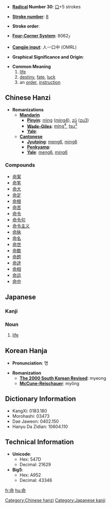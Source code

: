 * '''[[Wiktionary:Chinese radical index| Radical]] Number 30''': [[Wiktionary:Chinese radical index 口|口]]+5 strokes

* '''[[Wiktionary:Chinese total strokes index|Stroke number]]''': [[Wiktionary:Chinese total strokes index 8|8]]

* '''Stroke order''': 

* '''[[Wiktionary:Chinese four corner index|Four-Corner System]]''': 8062<sub>7</sub>

* '''[[Wiktionary:Chinese Cangjie index|Cangjie input]]''': 人一口中 (OMRL)

* '''Graphical Significance and Origin''': 

* '''Common Meaning'''
*#[[life]]
*# [[destiny]], [[fate]], [[luck]]
*# an [[order]], [[instruction]]

== Chinese Hanzi ==

* '''Romanizations'''
** '''[[Mandarin]]'''
*** '''[[Pinyin]]''': [[mìng]] ([[ming4]]), [[zǔ]] ([[zu3]])
*** '''[[Wade-Giles]]''': [[ming4|ming<sup>4</sup>]], [[tsu3|tsu<sup>3</sup>]]
*** '''[[Yale]]''': 
** '''[[Cantonese]]'''
*** '''[[Jyutping]]''': [[meng6]], [[ming6]]
*** '''[[Penkyamp]]''': 
*** '''[[Yale]]''': [[meng6]], [[ming6]]

===Compounds===
*[[命案]]
*[[命笔]]
*[[命大]]
*[[命定]]
*[[命根]]
*[[命苦]]
*[[命令]]
*[[命令句]]
*[[命令主义]]
*[[命脉]]
*[[命名]]
*[[命世]]
*[[命数]]
*[[命题]]
*[[命途]]
*[[命相]]
*[[命运]]
*[[命中]]

==Japanese==
===Kanji===
{{kanji
|[[めい]] (mei), [[みょう]] (myō)
|[[いのち]] (inochi), [[おおせ]] (oose), [[みこと]] (mikoto)}}

===Noun===
{{janoun|いのち|inochi}}
# [[life]]

== Korean Hanja ==

* '''Pronunciation''': 명

* '''Romanization'''
** '''[[The 2000 South Korean Revised Romanization|The 2000 South Korean Revised]]''': myeong
** '''[[McCune-Reischauer]]''': myŏng

== Dictionary Information ==

* KangXi: 0183.180
* Morohashi: 03473
* Dae Jaweon: 0402.150
* Hanyu Da Zidian: 10604.110

== Technical Information ==

* '''Unicode''':
** Hex: 547D
** Decimal: 21629
* '''Big5''':
** Hex: A952
** Decimal: 43346

[[Category:Chinese hanzi]]
[[Category:Japanese kanji]]

[[fr:命]]
[[hu:命]]